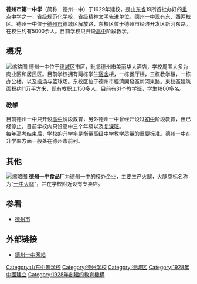 '''德州市第一中学'''（简称：德州一中）于1929年建校，是[[山东省|山东省]]19所首批办好的[[重点中学|重点中学]]之一，省级规范化学校，省级精神文明先进单位。德州一中现有东、西两校区。德州一中位于[[德州市|德州市]]德城区解放路，东校区位于德州市经济开发区新河东路。在校生约有5000余人。目前学校只开设[[高中|高中]]阶段教学。
{{Infobox School
  | name        = 德州市第一中学
  | other_name  = Dezhou No.1 Senior High School
  | image       = 
  | motto       = 
  | established = 1928年
  | type        = 公立高级中学
  | language    = 汉语，英语
  | religion    = 
  | affiliation =
  | district    = 德城区
  | grades      = 3
  | principal   = 
  | vice_principal =
  | dean        = 
  | college     = 
  | house       = 
  | sc          =
  | cs          =
  | faculty     = 
  | staff       = 共600余名
  | students    = 共7000余人
  | athletics   = 篮球<br>田径<br>足球
  | conference  = 
  | colors      = 
  | mascot      = 
  | magazine    = 
  | free_label  = 校歌
  | free_text   = 德州一中校歌
  | free_label2 = 校訓
  | free_text2  = 勤奋好学 积极向上
  | free_label3 = 主管部门
  | free_text3  = [[德州市|德州市]]教育局
  | free_label4 = 校园荣誉
  | free_text4  = 省规范化学校
  | free_label5 = 
  | free_text5  = 
  | free_label6 = 
  | free_text6  = 
  | address    = 山东省德州市德城区解放路(西校区)
山东省德州市经济技术开发区新河东路(东校区)
  | tel         = 
  | fax         = 
  | mail        = 
  | website     =dzyz.cn 
}}

==概况==
[[File:德州一中老校区西门.jpg|缩略图]]
德州一中位于[[德城区|德城区]]市区，毗邻德州市美丽华大酒店，学校周围大多为商业区和居民区。目前学校拥有两栋学生[[宿舍|宿舍]]楼，一栋餐厅楼，三栋教学楼，一栋办公楼，以及[[操场|操场]]与篮球场。东校区位于德州市經濟開發區新河東路。東校區建筑面积约11万平方米，现有教职工150多人，目前有31个教学班，学生1800多名。
===教学===
目前德州一中只开设[[高中|高中]]阶段教育，另外德州一中曾经开设过[[初中|初中]]阶段教育，但已经停止，目前学校内只设高中三个年级以及[[复课班|复课班]]。
<br />
每年高考结束后，学校的升学率是衡量[[高级中学|高级中学]]教学质量的重要标准。德州一中在升学率方面一般处在德州市前列。

==其他==
[[File:一中火腿.jpg|缩略图]]
'''德州一中食品厂'''为德州一中的校办企业，主要生产[[火腿|火腿]]，火腿商标名称为“[[一中火腿|一中火腿]]”，并在学校附近设有专卖店。

==参看==
*[[德州市|德州市]]
==外部链接==
*[http://www.dzyz.cn 德州一中网站] {{Wayback|url=http://www.dzyz.cn/ |date=20220116182212 }}

[[Category:山东中等学校|Category:山东中等学校]]
[[Category:德州学校|Category:德州学校]]
[[Category:德城区|Category:德城区]]
[[Category:1928年中國建立|Category:1928年中國建立]]
[[Category:1928年創建的教育機構|Category:1928年創建的教育機構]]